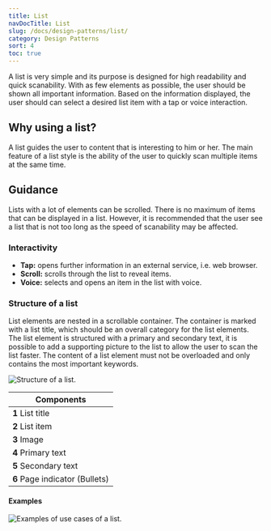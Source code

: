 ```yaml
---
title: List
navDocTitle: List
slug: /docs/design-patterns/list/
category: Design Patterns
sort: 4
toc: true
---
```


A list is very simple and its purpose is designed for high readability and quick scanability. With as few elements as possible, the user should be shown all important information. Based on the information displayed, the user should can select a desired list item with a tap or voice interaction.

## Why using a list?

A list guides the user to content that is interesting to him or her. The main feature of a list style is the ability of the user to quickly scan multiple items at the same time.

## Guidance

Lists with a lot of elements can be scrolled. There is no maximum of items that can be displayed in a list. However, it is recommended that the user see a list that is not too long as the speed of scanability may be affected.

### Interactivity

- **Tap:** opens further information in an external service, i.e. web browser.
- **Scroll:** scrolls through the list to reveal items.
- **Voice:** selects and opens an item in the list with voice.

### Structure of a list

List elements are nested in a scrollable container. The container is marked with a list title, which should be an overall category for the list elements. The list element is structured with a primary and secondary text, it is possible to add a supporting picture to the list to allow the user to scan the list faster. The content of a list element must not be overloaded and only contains the most important keywords.

![Structure of a list.](/images/designPatterns/listStructure.png)

| Components                     |
| ------------------------------ |
| **1** List title               |
| **2** List item                |
| **3** Image                    |
| **4** Primary text             |
| **5** Secondary text           |
| **6** Page indicator (Bullets) |

#### Examples

![Examples of use cases of a list.](/images/designPatterns/listExamples.png)
